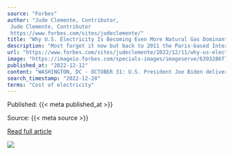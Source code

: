 ```yaml
---
source: "Forbes"
author: "Jude Clemente, Contributor, 
 Jude Clemente, Contributor
 https://www.forbes.com/sites/judeclemente/"
title: "Why U.S. Electricity Is Becoming Even More Natural Gas Dominant"
description: "Most forget it now but back to 2011 the Paris-based International Energy Agency confirmed for us of the coming “Golden Age” of natural gas. Putin's illegal war has exposed the folly of ignoring our gas-based reality. Even our most blind are beginning to see."
url: "https://www.forbes.com/sites/judeclemente/2022/12/11/why-us-electricity-is-becoming-even-more-natural-gas-dominant/"
image: "https://imageio.forbes.com/specials-images/imageserve/6393286f7dbee91a9a65ce93/0x0.jpg?format=jpg&width=1200"
published_at: "2022-12-12"
content: "WASHINGTON, DC - OCTOBER 31: U.S. President Joe Biden delivers remarks on oil company profits in the ... [+] Roosevelt Room of the White House on October 31, 2022 in Washington, DC. Biden is calling … [+9512 chars]"
search_timestamp: "2022-12-28"
terms: "Cost of electricity"
---
```



Published: {{< meta published_at >}}


Source: {{< meta source >}}


[Read full article]({{< meta url >}})



![](`r rmarkdown::metadata$image[1]`)
